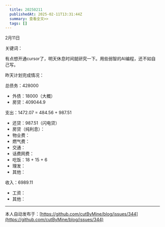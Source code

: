 ```yaml
---
  title: 20250211
  publishedAt: 2025-02-11T13:31:44Z
  summary: 查看全文>>
  tags: []
---
```


2月11日 

关键词：

有点想开通cursor了，明天休息时间就研究一下。用些弱智的AI编程，还不如自己写。

昨天计划完成情况：

总债务：428000
- 外债：18000（大概）
- 房贷：409044.9

支出：1472.07 = 484.56 + 987.51
- 还贷：987.51（闪电贷）
- 房贷（纯利息）：
- 物业费：
- 燃气费：
- 交通：
- 话费网费：
- 吃饭：18 + 15 + 6
- 理发：
- 其他：

收入：6989.11
- 工资：
- 其他：


---
本人自动发布于：[https://github.com/cutByMine/blog/issues/344](https://github.com/cutByMine/blog/issues/344)
